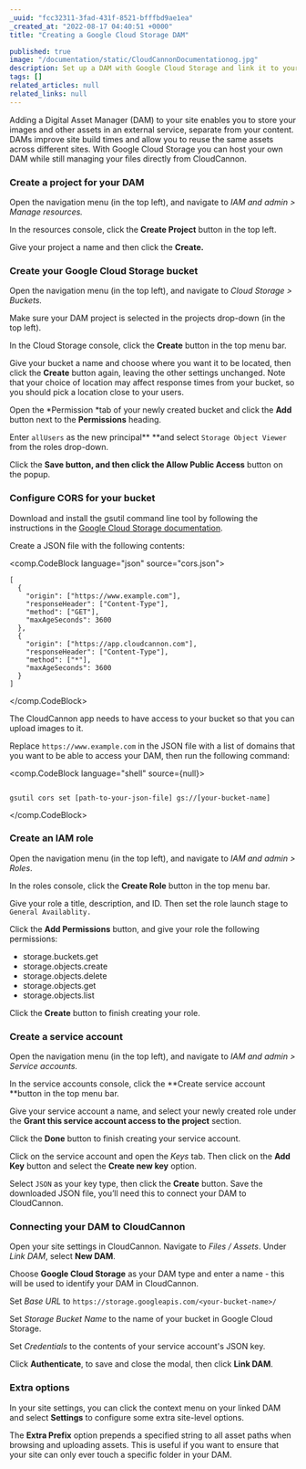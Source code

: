 ```yaml
---
_uuid: "fcc32311-3fad-431f-8521-bfffbd9ae1ea"
_created_at: "2022-08-17 04:40:51 +0000"
title: "Creating a Google Cloud Storage DAM"

published: true
image: "/documentation/static/CloudCannonDocumentationog.jpg"
description: Set up a DAM with Google Cloud Storage and link it to your CloudCannon Organization
tags: []
related_articles: null
related_links: null
---
```


Adding a Digital Asset Manager (DAM) to your site enables you to store your images and other assets in an external service, separate from your content. DAMs improve site build times and allow you to reuse the same assets across different sites. With Google Cloud Storage you can host your own DAM while still managing your files directly from CloudCannon.

### Create a project for your DAM

Open the navigation menu (in the top left), and navigate to *IAM and admin &gt; Manage resources.*

In the resources console, click the **Create Project** button in the top left.

Give your project a name and then click the **Create.**

### Create your Google Cloud Storage bucket

Open the navigation menu (in the top left), and navigate to *Cloud Storage &gt; Buckets.*

Make sure your DAM project is selected in the projects drop-down (in the top left).

In the Cloud Storage console, click the **Create** button in the top menu bar.

Give your bucket a name and choose where you want it to be located, then click the **Create** button again, leaving the other settings unchanged. Note that your choice of location may affect response times from your bucket, so you should pick a location close to your users.

Open the *Permission *tab of your newly created bucket and click the **Add** button next to the **Permissions** heading.

Enter `allUsers` as the new principal** **and select `Storage Object Viewer` from the roles drop-down.

Click the **Save **button, and then click the** Allow Public Access** button on the popup.

### Configure CORS for your bucket

Download and install the gsutil command line tool by following the instructions in the [Google Cloud Storage documentation](https://cloud.google.com/storage/docs/gsutil_install).

Create a JSON file with the following contents:



<comp.CodeBlock language="json" source="cors.json">
```
[
  {
    "origin": ["https://www.example.com"],
    "responseHeader": ["Content-Type"],
    "method": ["GET"],
    "maxAgeSeconds": 3600
  },
  {
    "origin": ["https://app.cloudcannon.com"],
    "responseHeader": ["Content-Type"],
    "method": ["*"],
    "maxAgeSeconds": 3600
  }
]
```
</comp.CodeBlock>

The CloudCannon app needs to have access to your bucket so that you can upload images to it.

Replace `https://www.example.com` in the JSON file with a list of domains that you want to be able to access your DAM, then run the following command:

<comp.CodeBlock language="shell" source={null}>
```

gsutil cors set [path-to-your-json-file] gs://[your-bucket-name]
```
</comp.CodeBlock>

### Create an IAM role

Open the navigation menu (in the top left), and navigate to *IAM and admin &gt; Roles*.

In the roles console, click the **Create Role** button in the top menu bar.

Give your role a title, description, and ID. Then set the role launch stage to `General Availablity.`

Click the **Add Permissions** button, and give your role the following permissions:

* storage.buckets.get
* storage.objects.create
* storage.objects.delete
* storage.objects.get
* storage.objects.list

Click the **Create** button to finish creating your role.

### Create a service account

Open the navigation menu (in the top left), and navigate to *IAM and admin &gt; Service accounts.*

In the service accounts console, click the **Create service account **button in the top menu bar.

Give your service account a name, and select your newly created role under the **Grant this service account access to the project** section.

Click the **Done** button to finish creating your service account.

Click on the service account and open the *Keys* tab. Then click on the **Add Key** button and select the **Create new key** option.

Select `JSON` as your key type, then click the **Create** button. Save the downloaded JSON file, you’ll need this to connect your DAM to CloudCannon.

### Connecting your DAM to CloudCannon

Open your site settings in CloudCannon. Navigate to *Files* */* *Assets*. Under *Link DAM*, select **New DAM**.

Choose **Google Cloud Storage** as your DAM type and enter a name - this will be used to identify your DAM in CloudCannon.

Set *Base URL* to `https://storage.googleapis.com/<your-bucket-name>/`

Set *Storage Bucket Name* to the name of your bucket in Google Cloud Storage.

Set *Credentials* to the contents of your service account's JSON key.

Click **Authenticate**, to save and close the modal, then click **Link DAM**.


### Extra options

In your site settings, you can click the context menu on your linked DAM and select **Settings** to configure some extra site-level options.

The **Extra Prefix** option prepends a specified string to all asset paths when browsing and uploading assets. This is useful if you want to ensure that your site can only ever touch a specific folder in your DAM.


